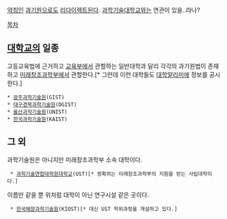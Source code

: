 [[약칭]]인 [[과기원]]으로도 [[리다이렉트]]된다. [[과학기술대학교]]와는 연관이 있을..라나?

[[목차]]
== [[대학교]]의 일종 ==
고등교육법에 근거하고 [[교육부]]에서 관할하는 일반대학과 달리 각각의 과기원법이 존재하고 [[미래창조과학부]]에서 관할한다.[* 그런데 이런 대학들도 [[대학알리미]]에 정보를 공시한다.]
 * [[광주과학기술원]](GIST)
 * [[대구경북과학기술원]](DGIST)
 * [[UNIST|울산과학기술원]](UNIST)
 * [[KAIST|한국과학기술원]](KAIST)

== 그 외 ==
과학기술원은 아니지만 미래창조과학부 소속 대학이다.
  * [[과학기술연합대학원대학교]](UST)[* 정확히는 미래창조과학부의 지원을 받는 사립대학이다.]

이름만 같을 뿐 위처럼 대학이 아닌 연구시설 같은 곳이다.
  * [[한국해양과학기술원]](KIOST)[* 대신 UST 학위과정을 개설하고 있다.]
